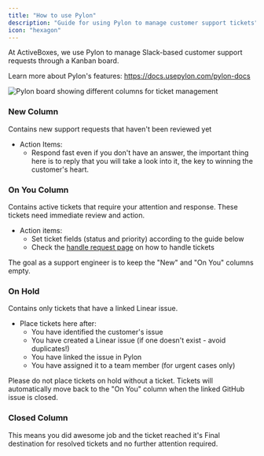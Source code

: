 ```yaml
---
title: "How to use Pylon"
description: "Guide for using Pylon to manage customer support tickets"
icon: "hexagon"
---
```


At ActiveBoxes, we use Pylon to manage Slack-based customer support requests through a Kanban board.

Learn more about Pylon's features: https://docs.usepylon.com/pylon-docs

![Pylon board showing different columns for ticket management](/resources/pylon-board.png)

### New Column
Contains new support requests that haven't been reviewed yet
- Action Items:
  - Respond fast even if you don't have an answer, the important thing here is to reply that you will take a look into it, the key to winning the customer's heart.


### On You Column
Contains active tickets that require your attention and response. These tickets need immediate review and action.

- Action items:
  - Set ticket fields (status and priority) according to the guide below
  - Check the [handle request page](./handle-requests) on how to handle tickets

<Tip>
The goal as a support engineer is to keep the "New" and "On You" columns empty.
</Tip>


### On Hold

Contains only tickets that have a linked Linear issue.

- Place tickets here after:
  - You have identified the customer's issue
  - You have created a Linear issue (if one doesn't exist - avoid duplicates!)
  - You have linked the issue in Pylon
  - You have assigned it to a team member (for urgent cases only)

<Warning>
Please do not place tickets on hold without a ticket.
</Warning>

<Note>
Tickets will automatically move back to the "On You" column when the linked GitHub issue is closed.
</Note>

### Closed Column
This means you did awesome job and the ticket reached it's Final destination for resolved tickets and no further attention required.

